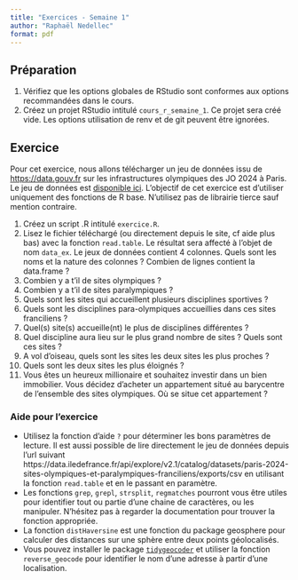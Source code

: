 ```yaml
---
title: "Exercices - Semaine 1"
author: "Raphaël Nedellec"
format: pdf
---
```


## Préparation

1. Vérifiez que les options globales de RStudio sont conformes aux options recommandées dans le cours.
2. Créez un projet RStudio intitulé `cours_r_semaine_1`. Ce projet sera créé vide. Les options utilisation de renv et de git peuvent être ignorées.

## Exercice 

Pour cet exercice, nous allons télécharger un jeu de données issu de [https://data.gouv.fr]() sur les infrastructures olympiques des JO 2024 à Paris. Le jeu de données est [disponible ici](https://www.data.gouv.fr/fr/datasets/paris-2024-sites-olympiques-et-paralympiques-franciliens/). L'objectif de cet exercice est d'utiliser uniquement des fonctions de R base. N'utilisez pas de librairie tierce sauf mention contraire.

1. Créez un script .R intitulé `exercice.R`.
2. Lisez le fichier téléchargé (ou directement depuis le site, cf aide plus bas) avec la fonction `read.table`. Le résultat sera affecté à l'objet de nom `data_ex`. Le jeux de données contient 4 colonnes. Quels sont les noms et la nature des colonnes ? Combien de lignes contient la data.frame ?
3. Combien y a t'il de sites olympiques ?
4. Combien y a t'il de sites paralympiques ?
5. Quels sont les sites qui accueillent plusieurs disciplines sportives ?
6. Quels sont les disciplines para-olympiques accueillies dans ces sites franciliens ?
7. Quel(s) site(s) accueille(nt) le plus de disciplines différentes ?
8. Quel discipline aura lieu sur le plus grand nombre de sites ? Quels sont ces sites ? 
9. A vol d'oiseau, quels sont les sites les deux sites les plus proches ?
10. Quels sont les deux sites les plus éloignés ?
11. Vous êtes un heureux millionaire et souhaitez investir dans un bien immobilier. Vous décidez d'acheter un appartement situé au barycentre de l'ensemble des sites olympiques. Où se situe cet appartement ?

### Aide pour l'exercice

- Utilisez la fonction d'aide `?` pour déterminer les bons paramètres de lecture. Il est aussi possible de lire directement le jeu de données depuis l'url suivant https://data.iledefrance.fr/api/explore/v2.1/catalog/datasets/paris-2024-sites-olympiques-et-paralympiques-franciliens/exports/csv en utilisant la fonction `read.table` et en le passant en paramètre.
- Les fonctions `grep`, `grepl`, `strsplit`, `regmatches` pourront vous être utiles pour identifier tout ou partie d'une chaine de caractères, ou les manipuler. N'hésitez pas à regarder la documentation pour trouver la fonction appropriée.
- La fonction `distHaversine` est une fonction du package geosphere pour calculer des distances sur une sphère entre deux points géolocalisés.
- Vous pouvez installer le package [`tidygeocoder`](https://cran.r-project.org/web/packages/tidygeocoder/readme/README.html) et utiliser la fonction `reverse_geocode` pour identifier le nom d'une adresse à partir d'une localisation.